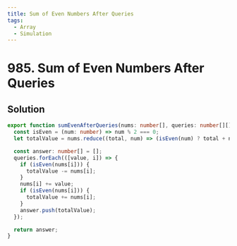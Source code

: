 ```yaml
---
title: Sum of Even Numbers After Queries
tags:
  - Array
  - Simulation
---
```


# 985. Sum of Even Numbers After Queries

<Badges>
  <LevelBadge level="medium" />
  <TopicBadge name="Array" slug="array" />
  <TopicBadge name="Simulation" slug="simulation" />
</Badges>

## Solution

```typescript filename="solution.ts" copy
export function sumEvenAfterQueries(nums: number[], queries: number[][]): number[] {
  const isEven = (num: number) => num % 2 === 0;
  let totalValue = nums.reduce((total, num) => (isEven(num) ? total + num : total), 0);

  const answer: number[] = [];
  queries.forEach(([value, i]) => {
    if (isEven(nums[i])) {
      totalValue -= nums[i];
    }
    nums[i] += value;
    if (isEven(nums[i])) {
      totalValue += nums[i];
    }
    answer.push(totalValue);
  });

  return answer;
}
```

<ProblemLink
  codingSite="leetcode"
  href="https://leetcode.com/problems/sum-of-even-numbers-after-queries/"
  title="Sum of Even Numbers After Queries"
/>
